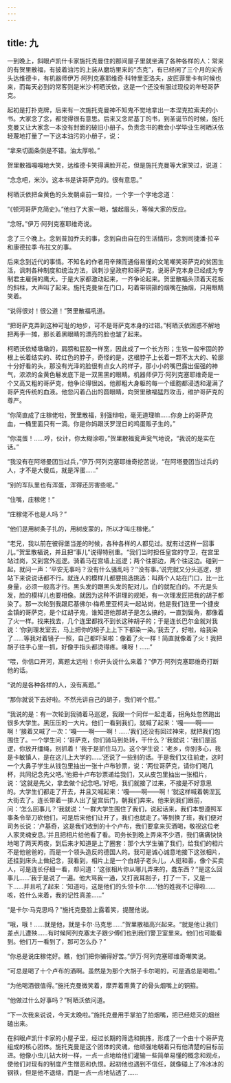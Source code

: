 ```yaml
---
---
---
```

title: 九
---




一到晚上，斜眼卢凯什卡家施托克曼住的那间屋子里就坐满了各种各样的人：常来的有贺里散福，有披着油污的上装从磨坊里来的“杰克”，有已经闲了三个月的尖舌头达维德卡，有机器师伊万·阿列克塞耶维奇·科特里亚洛夫，皮匠菲里卡有时候也来，而每天必到的常客则是米沙·柯晒沃依，这是一个还没有服过现役的年轻哥萨克。

起初是打扑克牌，后来有一次施托克曼神不知鬼不觉地拿出一本涅克拉索夫的小书。大家念了念，都觉得很有意思。后来又念尼基丁的书，到圣诞节的时候，施托克曼又让大家念一本没有封面的破旧小册子。负责念书的教会小学毕业生柯晒沃依轻蔑地打量了一下这本油污的小册子，说：

“拿来切面条倒是不错。油太厚啦。”

贺里散福嘎嘎地大笑，达维德卡笑得满脸开花，但是施托克曼等大家笑过，说道：

“念念吧，米沙。这本书是讲哥萨克的。很有意思。”

柯晒沃依把金黄色的头发朝桌前一耷拉，一个字一个字地念道：

“《顿河哥萨克简史》。”他扫了大家一眼，皱起眉头，等候大家的反应。

“念呀。”伊万·阿列克塞耶维奇说。

念了三个晚上。念到普加乔夫的事，念到自由自在的生活情形，念到司捷潘·拉辛和康德拉季·布拉文的事。

后来念到近代的事情。不知名的作者用辛辣而通俗易懂的文笔嘲笑哥萨克的贫困生活，讽刺各种制度和统治方法，讽刺沙皇政府和哥萨克，说哥萨克本身已经成为专制君主雇佣的鹰犬。于是大家都激动起来，一齐争论起来。贺里散福头顶着天花板的斜柱，大声叫了起来。施托克曼坐在门口，叼着带铜箍的烟嘴在抽烟，只用眼睛笑着。

“说得很对！很公道！”贺里散福吼道。

“把哥萨克弄到这种可耻的地步，可不是哥萨克本身的过错。”柯晒沃依困惑不解地把两手一摊，那长着黑眼睛的漂亮的脸也皱了起来。

柯晒沃依矮墩墩的，肩膀和屁股一样宽，因此成了一个长方形；生铁一般牢固的脖根上长着结实的、砖红色的脖子，奇怪的是，这根脖子上长着一颗不太大的、轮廓十分好看的头，那没有光泽的脸很有点女人的样子，那小小的嘴巴露出倔强的神气，浓浓的金黄色鬈发底下是一双黑黑的眼睛。机器师伊万·阿列克塞耶维奇是一个又高又粗的哥萨克，他争论得很凶。他那粗大身躯的每一个细胞都浸透和灌满了哥萨克传统的血液。他忽闪着凸出的圆眼睛，向贺里散福猛烈攻击，维护哥萨克的尊严。

“你简直成了庄稼佬啦，贺里散福，别强辩啦，毫无道理嘛……你身上的哥萨克血，一桶里面只有一滴。你是你妈跟沃罗涅日的鸡蛋贩子生的。”

“你混蛋！……哼，伙计，你太糊涂啦，”贺里散福瓮声瓮气地说，“我说的是实在话。”

“我没有在阿塔曼团当过兵，”伊万·阿列克塞耶维奇挖苦说，“在阿塔曼团当过兵的人，才不是大傻瓜，就是浑蛋……”

“别的军队里也有浑蛋，浑得还厉害些呢。”

“住嘴，庄稼佬！”

“庄稼佬不也是人吗？”

“他们是用树条子扎的，用树皮蒙的，所以才叫庄稼佬。”

“老兄，我以前在彼得堡当差的时候，各种各样的人都见过。就有过这样一回事儿。”贺里散福说，并且把“事儿”说得特别重。“我们当时担任皇宫的守卫，在宫里站过岗，又到宫外巡逻。骑着马在宫墙上巡逻；两个往那边，两个往这边。碰到一起，就问一声：‘平安无事吗？没有什么骚乱吗？’‘没有事。’说完就又分头巡逻，想站下来说说话都不行。就连人的模样儿都要挑选挑选：叫两个人站在门口，比一比身量，必须一般高才行。黑头发的跟黑头发的配对儿，白的就配白的。不光是头发，脸的模样儿也要相像。就因为这种不讲理的规矩，有一次理发匠把我的胡子都染了。那一次轮到我跟尼基佛尔·梅希里亚柯夫一起站岗，他是我们连里一个捷皮金镇的哥萨克，是个红胡子鬼，谁知道他那胡子是怎么搞的，一直到鬓角，都像着了火一样。找来找去，几个连里都找不到长这种胡子的；于是连长巴尔金就对我说：‘你到理发室去，马上把你的胡子上上下下都染一染。’我去了，好啦，给我染了……等我对着镜子一照，自己都吓呆啦：像着了火一样！简直就像着了火！我把胡子往手心里一抓，好像手指头都烫得疼。噢呀！……”

“喂，你信口开河，离题太远啦！你开头说什么来着？”伊万·阿列克塞耶维奇打断他的话。

“说的是各种各样的人，没有离题。”

“那你就说下去好啦。不然光讲自己的胡子，我们听个屁。”

“我说的是：有一次轮到我骑着马巡逻，我跟一个同伴一起走着，拐角处忽然跑出很多大学生。黑压压的一大片。他们一看到我们，就喊了起来：‘嘎——啊——啊！’接着又喊了一次：‘嘎——啊——啊！……’我们还没有回过神来，就把我们包围住了。一个学生问：‘哥萨克，你们骑马到处转，干什么？’我就说：‘我们是巡逻，你放开缰绳，别抓着！’我于是抓住马刀。这个学生说：‘老乡，你别多心，我是卡敏镇人，是在这儿上大学的……’还说了一些别的话。于是我们又往前走，这时一个大鼻子学生从钱包里抽出一张十卢布钞票，说：‘两位哥萨克，请你们喝几杯，共同纪念先父吧。’他把十卢布钞票递给我们，又从皮包里抽出一张相片，说：‘这就是先父，拿去做个纪念吧。’好吧，我们就接了过来，不接是不好意思的。大学生们都走了开去，并且又喊起来：‘嘎——啊——啊！’就这样喊着朝涅瓦大街去了。连长带着一排人出了皇宫后门，朝我们奔来。他来到我们跟前，问：‘怎么回事儿？’我就说：‘一群大学生围住了我们，说起话来，我们本想遵照军事条令举刀砍他们，可是后来他们让开了，我们也就走了。’等到换了班，我们便对司务长说：‘卢基奇，这是我们收到的十个卢布，我们要拿来买酒喝，敬祝这位老人家灵魂安息。’并且把相片给他看了看。司务长到晚上弄来不少酒，我们痛痛快快地喝了两天两夜，到后来才知道是上了圈套：那个大学生骗了我们，给我们的相片不是他爸爸的，而是一个领头造反的德国人的。我可是诚心诚意地接下这张相片，还挂到床头上做纪念，我看到，相片上是一个白胡子老头儿，人挺和善，像个买卖人，可是连长仔细一看，却问道：‘这张相片你从哪儿弄来的，蠢东西？’‘是这么回事儿……’我于是说了一遍。他大骂我一通，又打我耳刮子，打了一下，又是一下……并且吼了起来：‘知道吗，这是他们的头领卡尔……’他的姓我不记得啦……咳，姓什么来着，我的记性真差……”

“是卡尔·马克思吗？”施托克曼脸上露着笑，提醒他说。

“哦，哦！……就是他，就是卡尔·马克思……”贺里散福高兴起来。“就是他让我们差点儿遭殃……有时候阿列克塞太子跟少傅们也到我们警卫室里来。他们也可能看到。他们万一看到了，那可怎么办？”

“你总是说庄稼佬好。瞧，他们把你骗得好苦。”伊万·阿列克塞耶维奇嘲笑说。

“可总是喝了十个卢布的酒啊。虽然是为那个大胡子卡尔喝的，可是酒总是喝啦。”

“为他喝酒很值得。”施托克曼微笑着，摩弄着熏黄了的骨头烟嘴上的铜箍。

“他做过什么好事吗？”柯晒沃依问道。

“下一次我来说说，今天太晚啦。”施托克曼用手掌拍了拍烟嘴，把已经熄灭的烟丝磕出来。

在斜眼卢凯什卡家的小屋子里，经过长期的筛选和挑拣，形成了一个由十个哥萨克组成的核心团体。施托克曼是这个团体的灵魂，他顽强地朝着只有他清楚的目标前进。他像小虫儿钻大树一样，一点一点地给他们灌输一些简单易懂的概念和观点，使他们对现有的制度产生憎恶和仇恨。起初他也遇到不信任，就像碰上了冷冰冰的钢铁，但是他不退缩，而是一点一点地钻透了……